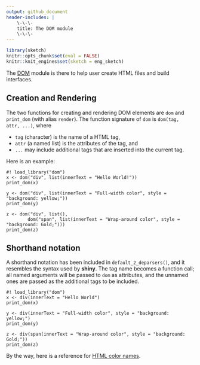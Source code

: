 ```yaml
---
output: github_document
header-includes: |
    \-\-\-  
    title: The DOM module  
    \-\-\-
---    
```


```r
library(sketch)
knitr::opts_chunk$set(eval = FALSE)
knitr::knit_engines$set(sketch = eng_sketch)
```


The [DOM](https://en.wikipedia.org/wiki/Document_Object_Model) module is there to help user create HTML files and build interfaces.

## Creation and Rendering

The two functions for creating and rendering DOM elements are `dom` and `print_dom` (with alias `render`). The function signature of `dom` is `dom(tag, attr, ...)`, where

- `tag` (character) is the name of a HTML tag,
- `attr` (a named list) is the attributes of the tag, and
- `...` may include additional tags that are inserted into the current tag.

Here is an example:

```sketch
#! load_library("dom")
x <- dom("div", list(innerText = "Hello World!"))
print_dom(x)

y <- dom("div", list(innerText = "Full-width color", style = "background: yellow;"))
print_dom(y)

z <- dom("div", list(),
        dom("span", list(innerText = "Wrap-around color", style = "background: Gold;")))
print_dom(z)
```



## Shorthand notation

A shorthand notation has been included in `default_2_deparsers()`, and it resembles the syntax used by **shiny**. The tag name becomes a function call; all named arguments will be passed to `dom` as attributes, and the unnamed ones are passed as the additional tags to be included.


```sketch
#! load_library("dom")
x <- div(innerText = "Hello World")
print_dom(x)

y <- div(innerText = "Full-width color", style = "background: yellow;")
print_dom(y)

z <- div(span(innerText = "Wrap-around color", style = "background: Gold;"))
print_dom(z)
```

By the way, here is a reference for [HTML color names](https://www.w3schools.com/colors/colors_names.asp).


<link href="../css/docs-styles.css" rel="stylesheet"></link>

